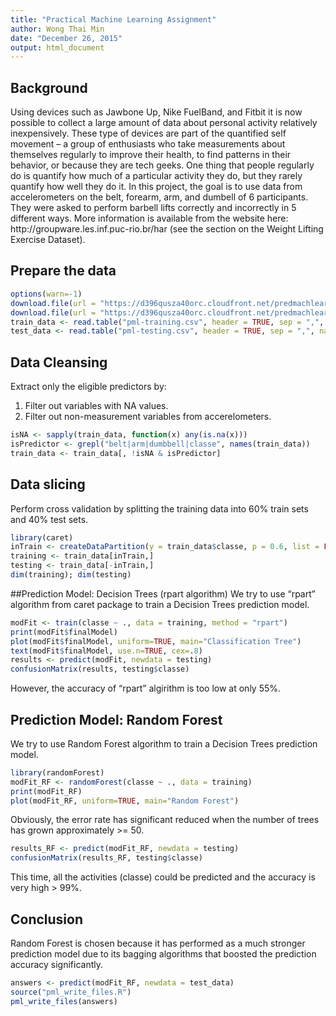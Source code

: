 ```yaml
---
title: "Practical Machine Learning Assignment"
author: Wong Thai Min
date: "December 26, 2015"
output: html_document
---
```

## Background
Using devices such as Jawbone Up, Nike FuelBand, and Fitbit it is now possible to collect a large amount of data about personal activity relatively inexpensively. These type of devices are part of the quantified self movement – a group of enthusiasts who take measurements about themselves regularly to improve their health, to find patterns in their behavior, or because they are tech geeks. One thing that people regularly do is quantify how much of a particular activity they do, but they rarely quantify how well they do it. In this project, the goal is to use data from accelerometers on the belt, forearm, arm, and dumbell of 6 participants. They were asked to perform barbell lifts correctly and incorrectly in 5 different ways. More information is available from the website here: http://groupware.les.inf.puc-rio.br/har (see the section on the Weight Lifting Exercise Dataset). 


## Prepare the data
```r
options(warn=-1)
download.file(url = "https://d396qusza40orc.cloudfront.net/predmachlearn/pml-training.csv", destfile = "pml-training.csv", method = "curl")
download.file(url = "https://d396qusza40orc.cloudfront.net/predmachlearn/pml-testing.csv", destfile = "pml-testing.csv", method = "curl")
train_data <- read.table("pml-training.csv", header = TRUE, sep = ",", na.strings = c("NA",""))
test_data <- read.table("pml-testing.csv", header = TRUE, sep = ",", na.strings = c("NA",""))
```


## Data Cleansing
Extract only the eligible predictors by:

1. Filter out variables with NA values.
2. Filter out non-measurement variables from accerelometers.
```r
isNA <- sapply(train_data, function(x) any(is.na(x)))
isPredictor <- grepl("belt|arm|dumbbell|classe", names(train_data))
train_data <- train_data[, !isNA & isPredictor]
```


## Data slicing
Perform cross validation by splitting the training data into 60% train sets and 40% test sets.
```r
library(caret)
inTrain <- createDataPartition(y = train_data$classe, p = 0.6, list = FALSE)
training <- train_data[inTrain,]
testing <- train_data[-inTrain,]
dim(training); dim(testing)
```


##Prediction Model: Decision Trees (rpart algorithm)
We try to use "rpart" algorithm from caret package to train a Decision Trees prediction model. 
```r
modFit <- train(classe ~ ., data = training, method = "rpart")
print(modFit$finalModel)
plot(modFit$finalModel, uniform=TRUE, main="Classification Tree")
text(modFit$finalModel, use.n=TRUE, cex=.8)
results <- predict(modFit, newdata = testing)
confusionMatrix(results, testing$classe)
```

However, the accuracy of "rpart" algirithm is too low at only 55%.


## Prediction Model: Random Forest
We try to use Random Forest algorithm to train a Decision Trees prediction model. 
```r
library(randomForest)
modFit_RF <- randomForest(classe ~ ., data = training)
print(modFit_RF)
plot(modFit_RF, uniform=TRUE, main="Random Forest")
```

Obviously, the error rate has significant reduced when the number of trees has grown approximately >= 50.

```r
results_RF <- predict(modFit_RF, newdata = testing)
confusionMatrix(results_RF, testing$classe)
```
This time, all the activities (classe) could be predicted and the accuracy is very high > 99%.

## Conclusion
Random Forest is chosen because it has performed as a much stronger prediction model due to its bagging algorithms that boosted the prediction accuracy significantly.


```r
answers <- predict(modFit_RF, newdata = test_data)
source("pml_write_files.R")
pml_write_files(answers)
```
